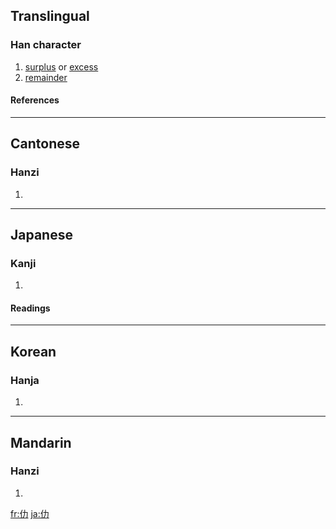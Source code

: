 {{see|働}}

==Translingual==
===Han character===
{{Han char|rn=9|rad=人|as=02|sn=4|four=2422<sub>7</sub>|canj=人大尸 (OKS)}}
# [[surplus]] or [[excess]]
# [[remainder]]
====References====
{{Han ref|kx=0091.100|dkj=00350|dj=0193.020|hdz=10110.020|uh=4EC2|ud=20162|bh=C952|bd=51538}}
----
==Cantonese==
===Hanzi===
{{yue-hanzi|jyut=|y=lak6}}
# {{defn|Cantonese}}
----
==Japanese==
===Kanji===
{{ja-kanji|grade=|rs=人02}}
# {{defn|Japanese}}
====Readings====
{{ja-readings|on=[[ろく]] (roku), [[りょく]] (ryoku)|kun=[[あまり]] (amari), [[つとめる]] (tsutomeru)}}
----
==Korean==
===Hanja===
{{ko-hanja|hangeul=[[륵]]|rv=reuk|mr=rŭk}}
# {{defn|Korean}}
----
==Mandarin==
===Hanzi===
{{cmn-hanzi|pin=[[lè]] ([[le4]])|wg=le<sup>4</sup>}}
# {{defn|Mandarin}}

[[fr:仂]]
[[ja:仂]]